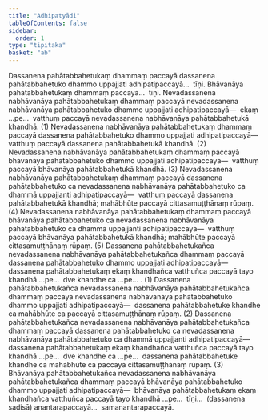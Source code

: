 ```yaml
---
title: "Adhipatyādi"
tableOfContents: false
sidebar:
  order: 1
type: "tipitaka"
basket: "ab"
---
```



<DynamicBreadcrumb />

<Division number="41">

<Paragraph number="1168">
Dassanena pahātabbahetukaṃ dhammaṃ paccayā dassanena pahātabbahetuko dhammo uppajjati adhipatipaccayā…  tīṇi.
</Paragraph>

<Paragraph number="1169">
Bhāvanāya pahātabbahetukaṃ dhammaṃ paccayā…  tīṇi.
</Paragraph>

<Paragraph number="1170">
Nevadassanena nabhāvanāya pahātabbahetukaṃ dhammaṃ paccayā nevadassanena nabhāvanāya pahātabbahetuko dhammo uppajjati adhipatipaccayā—  ekaṃ …pe…  vatthuṃ paccayā nevadassanena nabhāvanāya pahātabbahetukā khandhā. (1)
</Paragraph>

<Paragraph number="1171">
Nevadassanena nabhāvanāya pahātabbahetukaṃ dhammaṃ paccayā dassanena pahātabbahetuko dhammo uppajjati adhipatipaccayā—  vatthuṃ paccayā dassanena pahātabbahetukā khandhā. (2)
</Paragraph>

<Paragraph number="1172">
Nevadassanena nabhāvanāya pahātabbahetukaṃ dhammaṃ paccayā bhāvanāya pahātabbahetuko dhammo uppajjati adhipatipaccayā—  vatthuṃ paccayā bhāvanāya pahātabbahetukā khandhā. (3)
</Paragraph>

<Paragraph number="1173">
Nevadassanena nabhāvanāya pahātabbahetukaṃ dhammaṃ paccayā dassanena pahātabbahetuko ca nevadassanena nabhāvanāya pahātabbahetuko ca dhammā uppajjanti adhipatipaccayā—  vatthuṃ paccayā dassanena pahātabbahetukā khandhā; mahābhūte paccayā cittasamuṭṭhānaṃ rūpaṃ. (4)
</Paragraph>

<Paragraph number="1174">
Nevadassanena nabhāvanāya pahātabbahetukaṃ dhammaṃ paccayā bhāvanāya pahātabbahetuko ca nevadassanena nabhāvanāya pahātabbahetuko ca dhammā uppajjanti adhipatipaccayā—  vatthuṃ paccayā bhāvanāya pahātabbahetukā khandhā; mahābhūte paccayā cittasamuṭṭhānaṃ rūpaṃ. (5)
</Paragraph>

</Division>
<Division number="42">

<Paragraph number="1175">
Dassanena pahātabbahetukañca nevadassanena nabhāvanāya pahātabbahetukañca dhammaṃ paccayā dassanena pahātabbahetuko dhammo uppajjati adhipatipaccayā—  dassanena pahātabbahetukaṃ ekaṃ khandhañca vatthuñca paccayā tayo khandhā …pe…  dve khandhe ca …pe… . (1)
</Paragraph>

<Paragraph number="1176">
Dassanena pahātabbahetukañca nevadassanena nabhāvanāya pahātabbahetukañca dhammaṃ paccayā nevadassanena nabhāvanāya pahātabbahetuko dhammo uppajjati adhipatipaccayā—  dassanena pahātabbahetuke khandhe ca mahābhūte ca paccayā cittasamuṭṭhānaṃ rūpaṃ. (2)
</Paragraph>

<Paragraph number="1177">
Dassanena pahātabbahetukañca nevadassanena nabhāvanāya pahātabbahetukañca dhammaṃ paccayā dassanena pahātabbahetuko ca nevadassanena nabhāvanāya pahātabbahetuko ca dhammā uppajjanti adhipatipaccayā—  dassanena pahātabbahetukaṃ ekaṃ khandhañca vatthuñca paccayā tayo khandhā …pe…  dve khandhe ca …pe…  dassanena pahātabbahetuke khandhe ca mahābhūte ca paccayā cittasamuṭṭhānaṃ rūpaṃ. (3)
</Paragraph>

<Paragraph number="1178">
Bhāvanāya pahātabbahetukañca nevadassanena nabhāvanāya pahātabbahetukañca dhammaṃ paccayā bhāvanāya pahātabbahetuko dhammo uppajjati adhipatipaccayā—  bhāvanāya pahātabbahetukaṃ ekaṃ khandhañca vatthuñca paccayā tayo khandhā …pe…  tīṇi…  (dassanena sadisā) anantarapaccayā…  samanantarapaccayā.
</Paragraph>
</Division>
